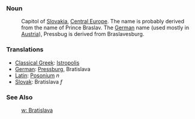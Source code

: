 ===Noun===

:Capitol of [[Slovakia]], [[Central Europe]]. The name is probably derived from the name of Prince Braslav. The [[German]] name (used mostly in [[Austria]]), Pressbug is derived from Braslavesburg.

===Translations===

*[[Classical Greek]]: [[Istropolis]]
*[[German]]: [[Pressburg]], Bratislava
*[[Latin]]: [[Posonium]] ''n''
*[[Slovak]]: Bratislava ''f''

===See Also===
:[[w: Bratislava]]